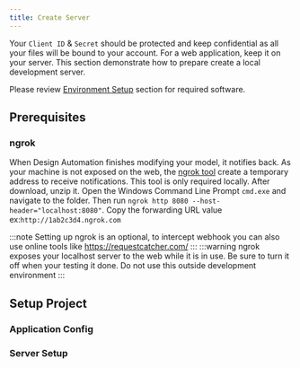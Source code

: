 ```yaml
---
title: Create Server
---
```



Your `Client ID` & `Secret` should be protected and keep confidential as all your files will be bound to your account. For a web application, keep it on your server. This section demonstrate how to prepare create a local development server.

Please review [Environment Setup](../../setup/) section for required software.

## Prerequisites

### ngrok

When Design Automation finishes modifying your model, it notifies back. As your machine is not exposed on the web, the [ngrok tool](https://ngrok.com/) create a temporary address to receive notifications. This tool is only required locally.
After download, unzip it. Open the Windows Command Line Prompt `cmd.exe` and navigate to the folder.
Then run `ngrok http 8080 --host-header="localhost:8080"`.
Copy the forwarding URL value ex:`http://1ab2c3d4.ngrok.com`

<ResponsiveVideo src={PreviewUrl} />

:::note
Setting up ngrok is an optional, to intercept webhook you can also use online tools like https://requestcatcher.com/
:::
:::warning
ngrok exposes your localhost server to the web while it is in use. Be sure to turn it off when your testing it done. Do not use this outside development environment
:::

## Setup Project

<EnvTabs
  NodeJsVsCode={NodeJsVsCodeSetup}
  DotNetVsCode={DotNetVsCodeSetup}
  DotNetVs2022={DotNetVS2022Setup}
/>

### Application Config

<EnvTabs
  NodeJsVsCode={NodeJsVsCodeConfig}
  DotNetVsCode={DotNetVsCodeConfig}
  DotNetVs2022={DotnetVS2022Config}
/>

### Server Setup

<EnvTabs
  NodeJsVsCode={NodeJsVsCodeServer}
  DotNetVsCode={DotnetVS2022Server}
  DotNetVs2022={DotnetVS2022Server}
/>
